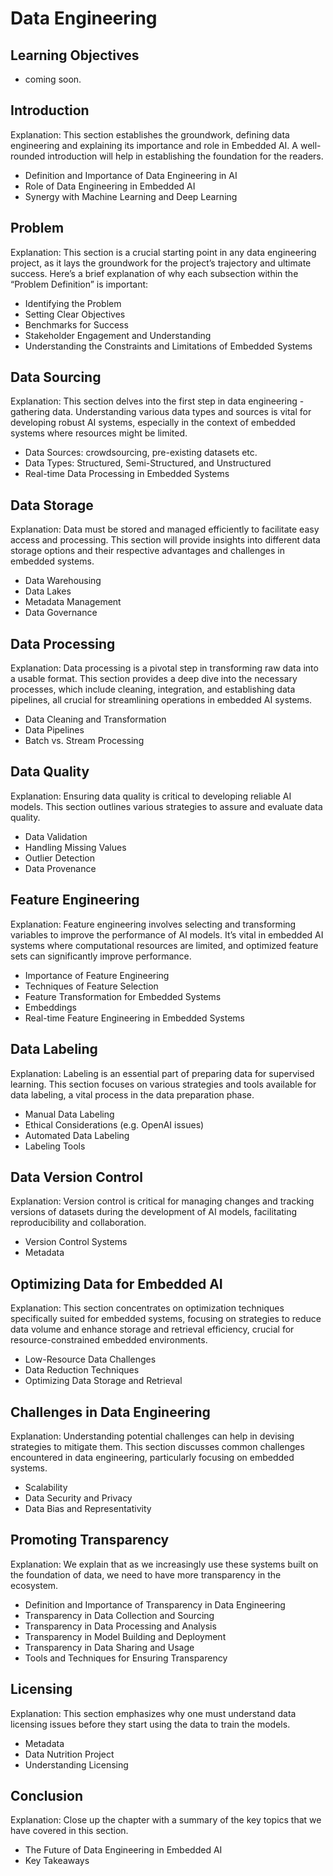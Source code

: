 # Data Engineering

::: {.callout-note collapse="true"}
## Learning Objectives

* coming soon.

:::

## Introduction

Explanation: This section establishes the groundwork, defining data engineering and explaining its importance and role in Embedded AI. A well-rounded introduction will help in establishing the foundation for the readers.

- Definition and Importance of Data Engineering in AI
- Role of Data Engineering in Embedded AI
- Synergy with Machine Learning and Deep Learning

## Problem

Explanation: This section is a crucial starting point in any data engineering project, as it lays the groundwork for the project's trajectory and ultimate success. Here's a brief explanation of why each subsection within the "Problem Definition" is important:

- Identifying the Problem
- Setting Clear Objectives
- Benchmarks for Success
- Stakeholder Engagement and Understanding
- Understanding the Constraints and Limitations of Embedded Systems
  
## Data Sourcing

Explanation: This section delves into the first step in data engineering - gathering data. Understanding various data types and sources is vital for developing robust AI systems, especially in the context of embedded systems where resources might be limited.

- Data Sources: crowdsourcing, pre-existing datasets etc.
- Data Types: Structured, Semi-Structured, and Unstructured
- Real-time Data Processing in Embedded Systems

## Data Storage

Explanation: Data must be stored and managed efficiently to facilitate easy access and processing. This section will provide insights into different data storage options and their respective advantages and challenges in embedded systems.

- Data Warehousing 
- Data Lakes 
- Metadata Management 
- Data Governance

## Data Processing

Explanation: Data processing is a pivotal step in transforming raw data into a usable format. This section provides a deep dive into the necessary processes, which include cleaning, integration, and establishing data pipelines, all crucial for streamlining operations in embedded AI systems.

- Data Cleaning and Transformation 
- Data Pipelines 
- Batch vs. Stream Processing 

## Data Quality

Explanation: Ensuring data quality is critical to developing reliable AI models. This section outlines various strategies to assure and evaluate data quality.

- Data Validation 
- Handling Missing Values 
- Outlier Detection 
- Data Provenance

## Feature Engineering

Explanation: Feature engineering involves selecting and transforming variables to improve the performance of AI models. It's vital in embedded AI systems where computational resources are limited, and optimized feature sets can significantly improve performance.

- Importance of Feature Engineering 
- Techniques of Feature Selection 
- Feature Transformation for Embedded Systems
- Embeddings
- Real-time Feature Engineering in Embedded Systems

## Data Labeling

Explanation: Labeling is an essential part of preparing data for supervised learning. This section focuses on various strategies and tools available for data labeling, a vital process in the data preparation phase.

- Manual Data Labeling 
- Ethical Considerations (e.g. OpenAI issues)
- Automated Data Labeling 
- Labeling Tools 

## Data Version Control

Explanation: Version control is critical for managing changes and tracking versions of datasets during the development of AI models, facilitating reproducibility and collaboration.

- Version Control Systems 
- Metadata 

## Optimizing Data for Embedded AI

Explanation: This section concentrates on optimization techniques specifically suited for embedded systems, focusing on strategies to reduce data volume and enhance storage and retrieval efficiency, crucial for resource-constrained embedded environments.

- Low-Resource Data Challenges
- Data Reduction Techniques 
- Optimizing Data Storage and Retrieval 

## Challenges in Data Engineering

Explanation: Understanding potential challenges can help in devising strategies to mitigate them. This section discusses common challenges encountered in data engineering, particularly focusing on embedded systems.

- Scalability 
- Data Security and Privacy 
- Data Bias and Representativity 

## Promoting Transparency

Explanation: We explain that as we increasingly use these systems built on the foundation of data, we need to have more transparency in the ecosystem.

- Definition and Importance of Transparency in Data Engineering
- Transparency in Data Collection and Sourcing
- Transparency in Data Processing and Analysis
- Transparency in Model Building and Deployment
- Transparency in Data Sharing and Usage
- Tools and Techniques for Ensuring Transparency

## Licensing

Explanation: This section emphasizes why one must understand data licensing issues before they start using the data to train the models.

- Metadata
- Data Nutrition Project
- Understanding Licensing 

## Conclusion

Explanation: Close up the chapter with a summary of the key topics that we have covered in this section.

- The Future of Data Engineering in Embedded AI 
- Key Takeaways
